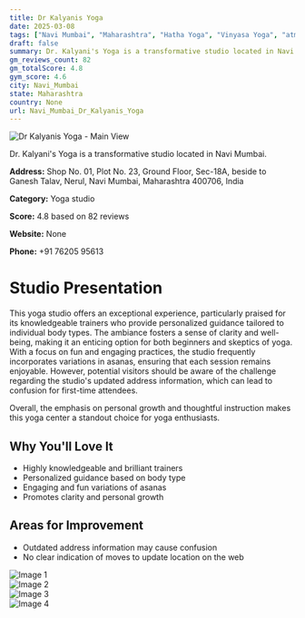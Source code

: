 ```yaml
---
title: Dr Kalyanis Yoga
date: 2025-03-08
tags: ["Navi Mumbai", "Maharashtra", "Hatha Yoga", "Vinyasa Yoga", "atmosphere", "personalized instruction", "Navi Mumbai"]  
draft: false
summary: Dr. Kalyani's Yoga is a transformative studio located in Navi Mumbai.
gm_reviews_count: 82
gm_totalScore: 4.8
gym_score: 4.6
city: Navi_Mumbai
state: Maharashtra
country: None
url: Navi_Mumbai_Dr_Kalyanis_Yoga
---
```


<div className="aspect-[16/9] relative my-8">
  <img 
    src="https://lh5.googleusercontent.com/p/AF1QipPTwwELQrGU3nTA1oFjdTvbTxE55Bb9DAybNtcg=w1920-h1080-k-no"
    alt="Dr Kalyanis Yoga - Main View"
    className="object-cover absolute inset-0 w-full h-full rounded-lg"
  />
</div>

Dr. Kalyani's Yoga is a transformative studio located in Navi Mumbai.

**Address:** Shop No. 01, Plot No. 23, Ground Floor, Sec-18A, beside to Ganesh Talav, Nerul, Navi Mumbai, Maharashtra 400706, India

**Category:** Yoga studio

**Score:** 4.8 based on 82 reviews

**Website:** None

**Phone:** +91 76205 95613

# Studio Presentation

This yoga studio offers an exceptional experience, particularly praised for its knowledgeable trainers who provide personalized guidance tailored to individual body types. The ambiance fosters a sense of clarity and well-being, making it an enticing option for both beginners and skeptics of yoga. With a focus on fun and engaging practices, the studio frequently incorporates variations in asanas, ensuring that each session remains enjoyable. However, potential visitors should be aware of the challenge regarding the studio's updated address information, which can lead to confusion for first-time attendees.

Overall, the emphasis on personal growth and thoughtful instruction makes this yoga center a standout choice for yoga enthusiasts.

## Why You'll Love It

- Highly knowledgeable and brilliant trainers
- Personalized guidance based on body type
- Engaging and fun variations of asanas
- Promotes clarity and personal growth

## Areas for Improvement

- Outdated address information may cause confusion
- No clear indication of moves to update location on the web

<div className="grid grid-cols-1 xl:grid-cols-2 gap-4 my-8">
<div className="aspect-[4/3] relative"><img src="https://lh3.googleusercontent.com/p/AF1QipM2v5whFUEVFeoyhSz64tzfjcYgp2EkkHptFw6n=w1920-h1080-k-no" alt="Image 1" className="object-cover absolute inset-0 w-full h-full rounded-lg" /></div>
<div className="aspect-[4/3] relative"><img src="https://lh5.googleusercontent.com/p/AF1QipOfpvTyv4acPI3iron1oOzozW9_NWqWacgfVKRD=w1920-h1080-k-no" alt="Image 2" className="object-cover absolute inset-0 w-full h-full rounded-lg" /></div>
<div className="aspect-[4/3] relative"><img src="https://lh5.googleusercontent.com/p/AF1QipNGrCAjortfDrbt7ZvDaQVWI5lB7PKnxBMe8bMp=w1920-h1080-k-no" alt="Image 3" className="object-cover absolute inset-0 w-full h-full rounded-lg" /></div>
<div className="aspect-[4/3] relative"><img src="https://lh5.googleusercontent.com/p/AF1QipOma4M21O-BOPS8qcCl6QbszT2NsFoAuQ_RdmoS=w1920-h1080-k-no" alt="Image 4" className="object-cover absolute inset-0 w-full h-full rounded-lg" /></div>
</div>